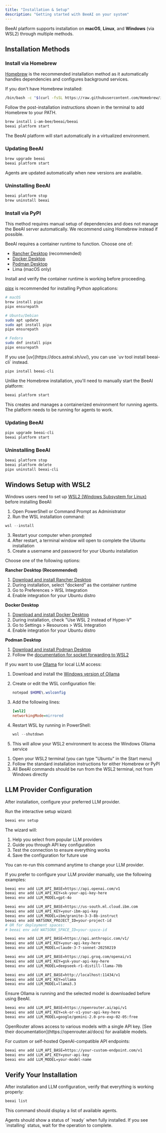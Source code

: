 ```yaml
---
title: "Installation & Setup"
description: "Getting started with BeeAI on your system"
---
```


BeeAI platform supports installation on **macOS**, **Linux**, and **Windows** (via WSL2) through multiple methods.

## Installation Methods

<Tabs>
<Tab title="Homebrew (Recommended)">

### Install via Homebrew

[Homebrew](https://brew.sh/) is the recommended installation method as it automatically handles dependencies and configures background services.

<Steps>
<Step title="Set up Homebrew">

If you don't have Homebrew installed:

```bash
/bin/bash -c "$(curl -fsSL https://raw.githubusercontent.com/Homebrew/install/HEAD/install.sh)"
```

<Note>
Follow the post-installation instructions shown in the terminal to add Homebrew to your PATH.
</Note>
</Step>

<Step title="Install BeeAI">

```bash
brew install i-am-bee/beeai/beeai
beeai platform start
```

The BeeAI platform will start automatically in a virtualized environment.
</Step>
</Steps>

### Updating BeeAI

```bash
brew upgrade beeai
beeai platform start
```

<Note>
Agents are updated automatically when new versions are available.
</Note>

### Uninstalling BeeAI

```bash
beeai platform stop
brew uninstall beeai
```

</Tab>

<Tab title="PyPI">

### Install via PyPI

<Warning>
This method requires manual setup of dependencies and does not manage the BeeAI server automatically. We recommend using Homebrew instead if possible.
</Warning>

<Steps>
<Step title="Install a Container Runtime">

BeeAI requires a container runtime to function. Choose one of:

- [Rancher Desktop](https://rancherdesktop.io/) (recommended)
- [Docker Desktop](https://www.docker.com/products/docker-desktop/)
- [Podman Desktop](https://podman-desktop.io/)
- Lima (macOS only)

Install and verify the container runtime is working before proceeding.
</Step>

<Step title="Install pipx">

[pipx](https://pipx.pypa.io/) is recommended for installing Python applications:

```bash
# macOS
brew install pipx
pipx ensurepath

# Ubuntu/Debian
sudo apt update
sudo apt install pipx
pipx ensurepath

# Fedora
sudo dnf install pipx
pipx ensurepath
```

<Tip>
If you use [uv](https://docs.astral.sh/uv/), you can use `uv tool install beeai-cli` instead.
</Tip>
</Step>

<Step title="Install BeeAI">

```bash
pipx install beeai-cli
```
</Step>

<Step title="Start the BeeAI Platform">

Unlike the Homebrew installation, you'll need to manually start the BeeAI platform:

```bash
beeai platform start
```

<Note>
This creates and manages a containerized environment for running agents. The platform needs to be running for agents to work.
</Note>
</Step>
</Steps>

### Updating BeeAI

```bash
pipx upgrade beeai-cli
beeai platform start
```

### Uninstalling BeeAI

```bash
beeai platform stop
beeai platform delete
pipx uninstall beeai-cli
```

</Tab>
</Tabs>

## Windows Setup with WSL2

<Accordion title="Detailed Windows (WSL2) Setup Instructions">

Windows users need to set up [WSL2 (Windows Subsystem for Linux)](https://learn.microsoft.com/en-us/windows/wsl/install) before installing BeeAI:

<Steps>
<Step title="Install WSL2">

1. Open PowerShell or Command Prompt as Administrator
2. Run the WSL installation command:

```powershell
wsl --install
```

3. Restart your computer when prompted
4. After restart, a terminal window will open to complete the Ubuntu installation
5. Create a username and password for your Ubuntu installation
</Step>

<Step title="Set Up a Container Runtime">

Choose one of the following options:

**Rancher Desktop (Recommended)**
1. [Download and install Rancher Desktop](https://rancherdesktop.io/)
2. During installation, select "dockerd" as the container runtime
3. Go to Preferences > WSL Integration
4. Enable integration for your Ubuntu distro

**Docker Desktop**
1. [Download and install Docker Desktop](https://www.docker.com/products/docker-desktop/)
2. During installation, check "Use WSL 2 instead of Hyper-V"
3. Go to Settings > Resources > WSL Integration
4. Enable integration for your Ubuntu distro

**Podman Desktop**
1. [Download and install Podman Desktop](https://podman-desktop.io/)
2. Follow the [documentation for socket forwarding to WSL2](https://podman-desktop.io/docs/podman/accessing-podman-from-another-wsl-instance)
</Step>

<Step title="Configure WSL for Ollama (Optional)">

If you want to use [Ollama](https://ollama.com/) for local LLM access:

1. Download and install the [Windows version of Ollama](https://ollama.com/download/windows)
2. Create or edit the WSL configuration file:
   
   ```powershell
   notepad $HOME\.wslconfig
   ```

3. Add the following lines:

   ```ini
   [wsl2]
   networkingMode=mirrored
   ```

4. Restart WSL by running in PowerShell:

   ```powershell
   wsl --shutdown
   ```

5. This will allow your WSL2 environment to access the Windows Ollama service
</Step>

<Step title="Use BeeAI in WSL">

1. Open your WSL2 terminal (you can type "Ubuntu" in the Start menu)
2. Follow the standard installation instructions for either Homebrew or PyPI
3. All BeeAI commands should be run from the WSL2 terminal, not from Windows directly
</Step>
</Steps>

</Accordion>

## LLM Provider Configuration

After installation, configure your preferred LLM provider.

<Tabs>
<Tab title="Interactive Setup (Recommended)">

Run the interactive setup wizard:

```bash
beeai env setup
```

The wizard will:
1. Help you select from popular LLM providers
2. Guide you through API key configuration
3. Test the connection to ensure everything works
4. Save the configuration for future use

<Tip>
You can re-run this command anytime to change your LLM provider.
</Tip>

</Tab>

<Tab title="Manual Configuration">

If you prefer to configure your LLM provider manually, use the following examples:

<AccordionGroup>
<Accordion title="OpenAI API">

```bash
beeai env add LLM_API_BASE=https://api.openai.com/v1
beeai env add LLM_API_KEY=sk-your-api-key-here
beeai env add LLM_MODEL=gpt-4o
```

</Accordion>

<Accordion title="IBM watsonx">

```bash
beeai env add LLM_API_BASE=https://us-south.ml.cloud.ibm.com
beeai env add LLM_API_KEY=your-ibm-api-key
beeai env add LLM_MODEL=ibm/granite-3-3-8b-instruct
beeai env add WATSONX_PROJECT_ID=your-project-id
# OR for deployment spaces:
# beeai env add WATSONX_SPACE_ID=your-space-id
```

</Accordion>

<Accordion title="Anthropic Claude API">

```bash
beeai env add LLM_API_BASE=https://api.anthropic.com/v1/
beeai env add LLM_API_KEY=your-api-key-here
beeai env add LLM_MODEL=claude-3-7-sonnet-20250219
```

</Accordion>

<Accordion title="Groq API">

```bash
beeai env add LLM_API_BASE=https://api.groq.com/openai/v1
beeai env add LLM_API_KEY=gsk-your-api-key-here
beeai env add LLM_MODEL=deepseek-r1-distill-llama-70b
```

</Accordion>

<Accordion title="Ollama (Local LLM)">

```bash
beeai env add LLM_API_BASE=http://localhost:11434/v1
beeai env add LLM_API_KEY=ollama
beeai env add LLM_MODEL=llama3.3
```

<Note>
Ensure Ollama is running and the selected model is downloaded before using BeeAI.
</Note>

</Accordion>

<Accordion title="OpenRouter">

```bash
beeai env add LLM_API_BASE=https://openrouter.ai/api/v1
beeai env add LLM_API_KEY=sk-or-v1-your-api-key-here
beeai env add LLM_MODEL=google/gemini-2.0-pro-exp-02-05:free
```

<Tip>
OpenRouter allows access to various models with a single API key. [See their documentation](https://openrouter.ai/docs) for available models.
</Tip>

</Accordion>

<Accordion title="Custom Provider">

For custom or self-hosted OpenAI-compatible API endpoints:

```bash
beeai env add LLM_API_BASE=https://your-custom-endpoint.com/v1
beeai env add LLM_API_KEY=your-api-key
beeai env add LLM_MODEL=your-model-name
```

</Accordion>
</AccordionGroup>

</Tab>
</Tabs>

## Verify Your Installation

After installation and LLM configuration, verify that everything is working properly:

```bash
beeai list
```

This command should display a list of available agents.

<Note>
Agents should show a status of `ready` when fully installed. If you see `installing` status, wait for the operation to complete.
</Note>
